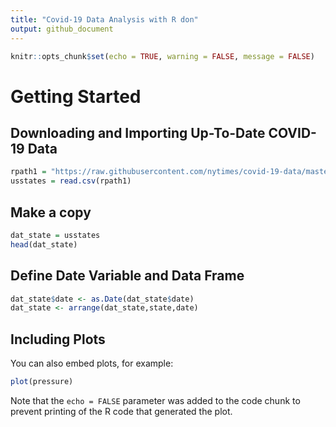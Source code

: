 ```yaml
---
title: "Covid-19 Data Analysis with R don"
output: github_document
---
```


```r
knitr::opts_chunk$set(echo = TRUE, warning = FALSE, message = FALSE)
```

# Getting Started
## Downloading and Importing Up-To-Date COVID-19 Data

```r
rpath1 = "https://raw.githubusercontent.com/nytimes/covid-19-data/master/us-states.csv"
usstates = read.csv(rpath1)
```

## Make a copy

```r
dat_state = usstates
head(dat_state)
```

## Define Date Variable and Data Frame


```r
dat_state$date <- as.Date(dat_state$date)
dat_state <- arrange(dat_state,state,date)
```

## Including Plots

You can also embed plots, for example:

```r
plot(pressure)
```

Note that the `echo = FALSE` parameter was added to the code chunk to prevent printing of the R code that generated the plot.
